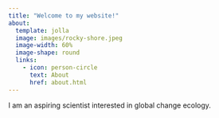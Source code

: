 ```yaml
---
title: "Welcome to my website!"
about:
  template: jolla
  image: images/rocky-shore.jpeg
  image-width: 60%
  image-shape: round
  links:
    - icon: person-circle
      text: About
      href: about.html
---
```


I am an aspiring scientist interested in global change ecology.
